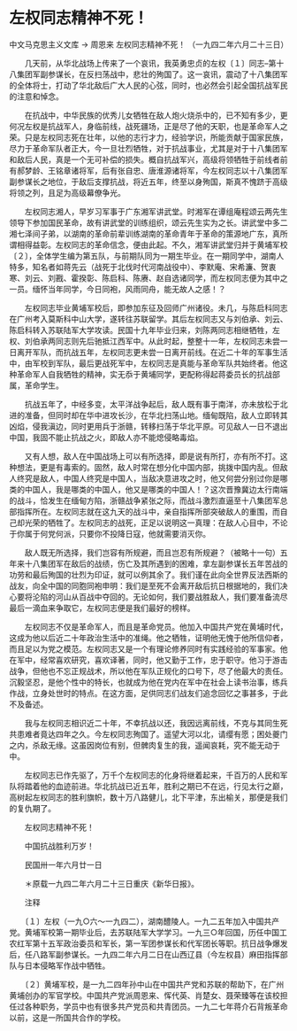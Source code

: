 # 左权同志精神不死！

中文马克思主义文库 -> 周恩来
左权同志精神不死！
（一九四二年六月二十三日）


　　几天前，从华北战场上传来了一个哀讯，我英勇忠贞的左权〔１〕同志--第十八集团军副参谋长，在反扫荡战中，悲壮的殉国了。这一哀讯，震动了十八集团军的全体将士，打动了华北敌后广大人民的心弦，同时，也必然会引起全国抗战军民的注意和悼念。

　　在抗战中，中华民族的优秀儿女牺牲在敌人炮火烧杀中的，已不知有多少，更何况左权是抗战军人，身临前线，战死疆场，正是尽了他的天职，也是革命军人之荣。只是左权同志死在壮年，以他的志行才力，经验学识，所能贡献于国家民族，尽力于革命军队者正大，今一旦壮烈牺牲，对于抗战事业，尤其是对于十八集团军和敌后人民，真是一个无可补偿的损失。概自抗战军兴，高级将领牺牲于前线者前有郝梦龄、王铭章诸将军，后有张自忠、唐淮源诸将军，今左权同志以十八集团军副参谋长之地位，于敌后支撑抗战，将近五年，终至以身殉国，斯真不愧跻于高级将领之列，且足为高级幕僚争光。

　　左权同志湘人，早岁习军事于广东湘军讲武堂。时湘军在谭组庵程颂云两先生领导下参加国民革命，故有讲武堂的训练组织，颂云先生实为之长。讲武堂中多二湘七泽间子弟，以湖南的革命前辈训练湖南的革命青年于革命的策源地广东，真所谓相得益彰。左权同志的革命信念，便由此起。不久，湘军讲武堂归并于黄埔军校〔２〕，全体学生编为第五队，与前期队同为一期生毕业。在一期同学中，湖南人特多，知名者如蒋先云（战死于北伐时代河南战役中）、李默庵、宋希濂、贺衷寒、刘云、刘戡、霍揆彰、陈启科、陈赓、赵自选诸同学，而左权同志便为其中之一员。缅怀当年同学，今日同袍，风雨同舟，能无故人之感！？

　　左权同志毕业黄埔军校后，即参加东征及回师广州诸役。未几，与陈启科同志在广州考入莫斯科中山大学，遂转往苏联留学。其后左权同志又与刘伯承、刘云、陈启科转入苏联陆军大学攻读。民国十九年毕业归来，刘陈两同志相继牺牲，左权、刘伯承两同志则先后驰抵江西军中。从此时起，整整十一年，左权同志未尝一日离开军队，而抗战五年，左权同志更未尝一日离开前线。在近二十年的军事生活中，由军校到军队，最后更战死军中，左权同志是真能与革命军队共始终者。他这种革命军人自我牺牲的精神，实无忝于黄埔同学，更配称得起蒋委员长的抗战部属，革命学生。

　　抗战五年了，中经多变，太平洋战争起后，敌人既有事于南洋，亦未放松于北进的准备，但同时却在华中进攻长沙，在华北扫荡山地。缅甸既陷，敌人立即转其凶焰，侵我滇边，同时更用兵于浙赣，转移扫荡于华北平原。可见敌人一日不退出中国，我固不能止抗战之火，即敌人亦不能熄侵略毒焰。

　　又有人想，敌人在中国战场上可以有所选择，即是说有所打，亦有所不打。这种想法，更是有毒索的。固然，敌人时常在想分化中国内部，挑拨中国内乱。但敌人终究是敌人，中国人终究是中国人，当敌决意进攻之时，他又何尝分别过你是哪类的中国人，我是哪类的中国人，他又是哪类的中国人！？这次晋豫冀边太行南端的战斗，恰发生在缅甸方陷，浙赣战争紧张之际，而战斗激烈直逼至十八集团军总部指挥所在。左权同志就在这九天的战斗中，亲自指挥所部突破敌人的重围，而自己却光荣的牺牲了。左权同志的战死，正足以说明这一真理：在敌人心目中，不论于你属于何党何派，只要你不投降日寇，他就需要消灭你。

　　敌人既无所选择，我们岂容有所规避，而且岂忍有所规避？（被略十一句）五年来十八集团军在敌后的战绩，伤亡及其所遇到的困难，拿左副参谋长五年苦战的功劳和最后殉国的壮烈为印证，就可以例其余了。我们谨在此向全世界反法西斯的战友，向全中国的同胞同袍申明：我们是至死不会离开敌后抗日根据地的，我们决心要将沦陷的河山从百战中夺回的。无论如何，我们要战胜敌人，我们要准备流尽最后一滴血来争取它，左权同志便是我们最好的榜样。

　　左权同志不仅是革命军人，而且是革命党员。他加入中国共产党在黄埔时代，这成为他以后近二十年政治生活中的准绳。他之牺牲，证明他无愧于他所信仰者，而且足以为党之模范。左权同志又是一个有理论修养同时有实践经验的军事家。他在军中，经常喜欢研究，喜欢译著，同时，他又勤于工作，忠于职守。他习于游击战争，但他也不忘正规战术，所以他在军队正规化的口号下，尽了他最大的责任。沉毅坚忍，是他个性中的特长，也就成为他在党内在军中在社会上读书治事，练兵作战，立身处世时的特点。在这方面，足供同志们战友们追念回忆之事甚多，于此不及备述。

　　我与左权同志相识近二十年，不幸抗战以还，我因远离前线，不克与其同生死共患难者竟达四年之久。今左权同志殉国了。遥望大河以北，请缨有愿；困处夔门之内，杀敌无缘。这虽因岗位有别，但髀肉复生的我，遥闻哀耗，究不能无动于中。

　　左权同志已作先驱了，万千个左权同志的化身将继着起来，千百万的人民和军队将踏着他的血迹前进。华北抗战已近五年，胜利之期已不在远，行见太行之巅，高树起左权同志的胜利旗帜，数十万八路健儿，北下平津，东出榆关，那便是我们的复仇期了。

　　左权同志精神不死！

　　中国抗战胜利万岁！

　　民国卅一年六月廿一日



　　＊原载一九四二年六月二十三日重庆《新华日报》。

　　注释

　　〔１〕左权（一九○六～一九四二），湖南醴陵人。一九二五年加入中国共产党。黄埔军校第一期毕业后，去苏联陆军大学学习。一九三○年回国，历任中国工农红军第十五军政治委员和军长，第一军团参谋长和代军团长等职。抗日战争爆发后，任八路军副参谋长。一九四二年六月二日在山西辽县（今左权县）麻田指挥部队与日本侵略军作战中牺牲。

　　〔２〕黄埔军校，是一九二四年孙中山在中国共产党和苏联的帮助下，在广州黄埔创办的军官学校。中国共产党派周恩来、恽代英、肖楚女、聂荣臻等在该校担任过各种职务，学员中也有很多共产党员和共青团员。一九二七年蒋介石背叛革命以前，这是一所国共合作的学校。



